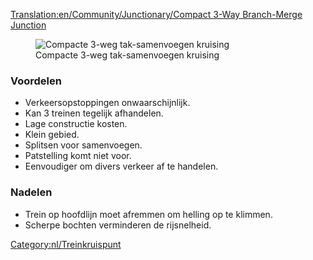 [[Translation:en/Community/Junctionary/Compact 3-Way Branch-Merge Junction]]
{{nl/kruispuntenmenu}}

[[File:en/6x8 3 Way Split before Merge Junction.png|frame|none|Compacte 3-weg tak-samenvoegen kruising]]

===Voordelen===
*Verkeersopstoppingen onwaarschijnlijk.
*Kan 3 treinen tegelijk afhandelen.
*Lage constructie kosten.
*Klein gebied.
*Splitsen voor samenvoegen.
*Patstelling komt niet voor.
*Eenvoudiger om divers verkeer af te handelen.

===Nadelen===
*Trein op hoofdlijn moet afremmen om helling op te klimmen.
*Scherpe bochten verminderen de rijsnelheid.

[[Category:nl/Treinkruispunt]]